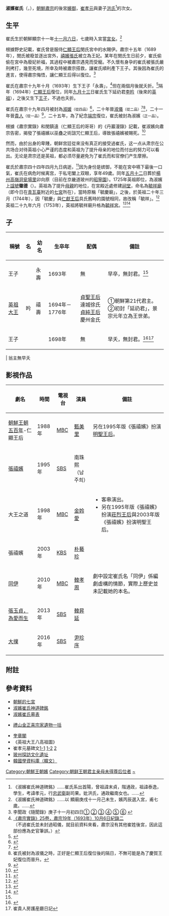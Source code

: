 {{東亞女性歷史人物
|名稱=淑嬪崔氏
|身份=朝鮮第19代君主肅宗的後宮<br>第21代君主英祖的生母
|畫像=
|說明=
|姓=崔
|名=小女
|姓名=崔小女
|字=
|本貫=海州<ref>《英祖大王八高祖圖》和敬徽德安純淑嬪崔氏 籍海州</ref>
|官職=
|封爵=
|位號=嬪
|品階=正一品
|封號=[[內人]→［[淑媛|內人]→［[淑媛]]→[[淑儀|淑儀]]→[[貴人|貴人]]→[嬪]]
|御稱號=
|湯沐邑=
|徽號=淑
|宮號1=
|宮號2=
|神號=
|尊號=
|乳名=
|幼名=
|兒名=
|童名=
|小字=
|號=
|法號=
|院號=
|其他名號=
|出生年=[[朝鮮顯宗|顯宗]]11年11月6日（1670年12月17日）
|出生地=餘慶坊私第<ref>[http://sillok.history.go.kr/inspection/insp_king.jsp?id=wua_14108006_001&tabid=w 《英祖實錄》106卷，英祖41年（1765年）8月6日紀錄一]</ref>
|婚年=1693年
|逝世年=[[朝鮮肅宗|肅宗]]44年4月9日（1718年4月9日）（49歲）
|逝世地=彰義洞私第
|諡號=和敬徽德安純綏福淑嬪
|墳墓=昭寧園
|祠廟=毓祥宮
|父親=贈領議政[[崔孝元|崔孝元]]（1638年－1677年）<ref>「崔孝元墓碑文」……公生於崇禎[[戊寅|戊寅]]二月二十三日，卒于[[壬子|壬子]]八月十五日，享年三十六。……</ref>
|嫡母=
|母親=贈貞敬夫人南陽洪氏（1639年－1673年）<ref>「崔孝元墓碑文」……夫人生於崇禎[[己卯|己卯]]十月十七日，卒于[[癸丑|癸丑]]十二月十八日，享年三十五。……</ref>
|夫=[[朝鮮肅宗|朝鮮肅宗]]李焞
|婚姻名份=側室
|夫之父=[[朝鮮顯宗|朝鮮顯宗]]李棩
|夫之母=[[明聖王后|明聖王后]]清風金氏
|夫之嫡母=
|夫之元配=[[仁敬王后|仁敬王后]]光山金氏
|夫之正室=
|夫之繼室=[[仁顯王后|仁顯王后]]驪興閔氏<br>[[仁元王后|仁元王后]]慶州金氏
|夫之平妻=
|夫之側室=[[禧嬪張氏|禧嬪張氏]]、[[䄙嬪朴氏|䄙嬪朴氏]]、[[寧嬪金氏|寧嬪金氏]]、[[貴人金氏_(朝鮮肅宗)|貴人金氏]]、[[昭儀劉氏|昭儀劉氏]]
|兄弟=
|姊妹=
|嫡兄弟=
|嫡姊妹=
|庶兄弟=
|庶姊妹=
|同胞兄弟=崔垕<ref>[http://sillok.history.go.kr/inspection/insp_king.jsp?id=wua_14111014_002&tabid=w 《英祖實錄》106卷，英祖41年（1765年）11月14日紀錄二]</ref>
|同胞姊妹=姊：崔氏（丈夫為[[徐專|徐專]]）
|異母兄弟=
|異母姊妹=
|異父兄弟=
|異父姊妹=
|繼兄弟=
|繼姊妹=
|子=①王子永壽（早夭）<br>②[[朝鮮英祖|英祖]]李昑<br>③王子（早夭）
|女=
|養子=
|養女=
|繼子=
|繼女=
|其他親屬=曾祖父：[[崔末貞|崔末貞]]<br>祖父；[[崔泰逸|崔泰逸]]<br>外祖：[[洪繼南|洪繼南]]
|經歷=*肅宗二年（1676年）入宮為內人
*肅宗十九年四月（1693年）晉淑媛
*肅宗二十年（1694年）晉淑儀
*肅宗二十一年（1695年）晉貴人
*肅宗二十五年（1699年）晉淑嬪
|注釋=}}

'''淑嬪崔氏'''（{{kor|k=숙빈최씨}}，{{bd|1670年||1718年|}}），[[朝鮮肅宗|朝鮮肅宗]]的後宮[[嬪御|嬪御]]，[[崔孝元|崔孝元]]與妻子[[南陽洪氏|洪氏]]<ref>《淑嬪崔氏神道碑銘》……崔氏系出首陽，曾祖諱末貞，階通政，祖諱泰逸，學生，考諱孝元，行[[忠武衛|忠武衛]]副司果。妣洪氏，通政繼南女也。……</ref>的次女。

==生平==
崔氏生於朝鮮顯宗十一年[[十一月初六|十一月六日]]，七歲時入宮當[[宮女|宮女]]。<ref>《淑嬪崔氏神道碑銘》……以 顯廟庚戌十一月己未生，嬪丙辰選入宮，甫七歲。……</ref>

根據野史記載，崔氏曾是服侍[[仁顯王后|仁顯王后]]閔氏宮中的水賜伊。肅宗十五年（1689年），閔氏被廢並逐出宮外，[[張禧嬪|禧嬪張氏]]被立為王妃。某年在閔氏生日前夕，崔氏偷偷在宮中為廢妃祈福，其過程中被肅宗遇見而受寵。不久懷有身孕的崔氏被張氏嚴刑拷打，幾至死境，所幸及時被肅宗搭救，讓崔氏順利產下王子。其後因為崔氏的進言，使得肅宗悔悟，讓仁顯王后得以復位。<ref>李聞政《隨聞錄》庚子十一月初四日[http://221.150.168.57/img/book2/3/JE_A_30627/JE_A_30627_001_000412.gif ①] {{webarchive|url=https://web.archive.org/web/20140313164514/http://221.150.168.57/img/book2/3/JE_A_30627/JE_A_30627_001_000412.gif|date=2014-03-13}} [http://221.150.168.57/img/book2/3/JE_A_30627/JE_A_30627_001_000421.gif ②] {{webarchive|url=https://web.archive.org/web/20140313181115/http://221.150.168.57/img/book2/3/JE_A_30627/JE_A_30627_001_000421.gif|date=2014-03-13}} [http://221.150.168.57/img/book2/3/JE_A_30627/JE_A_30627_001_000422.gif ③] {{webarchive|url=https://web.archive.org/web/20140313164517/http://221.150.168.57/img/book2/3/JE_A_30627/JE_A_30627_001_000422.gif|date=2014-03-13}} [http://221.150.168.57/img/book2/3/JE_A_30627/JE_A_30627_001_000431.gif ④] {{webarchive|url=https://web.archive.org/web/20140313165404/http://221.150.168.57/img/book2/3/JE_A_30627/JE_A_30627_001_000431.gif|date=2014-03-13}} [http://221.150.168.57/img/book2/3/JE_A_30627/JE_A_30627_001_000432.gif ⑤] {{webarchive|url=https://web.archive.org/web/20140313165546/http://221.150.168.57/img/book2/3/JE_A_30627/JE_A_30627_001_000432.gif|date=2014-03-13}} [http://221.150.168.57/img/book2/3/JE_A_30627/JE_A_30627_001_000441.gif ⑥] {{webarchive|url=https://web.archive.org/web/20140313181207/http://221.150.168.57/img/book2/3/JE_A_30627/JE_A_30627_001_000441.gif|date=2014-03-13}}</ref>

崔氏在肅宗十九年十月（1693年）生下王子「永壽」，<ref>[http://sillok.history.go.kr/inspection/insp_king.jsp?id=wsa_11910006_002&tabid=w 《肅宗實錄》25卷，肅宗19年（1693年）10月6日紀錄二] {{Wayback|url=http://sillok.history.go.kr/inspection/insp_king.jsp?id=wsa_11910006_002&tabid=w |date=20171001074818 }}<br>（不過崔氏並未封過昭儀，就目前資料來看，肅宗沒有其他崔姓後宮，因此這部份應為史官筆誤。）</ref>但在兩個月後就夭折。<ref name="#1">{{Cite web |url=http://sillok.history.go.kr/inspection/insp_king.jsp?id=wsa_11912013_001&tabid=w |title=《肅宗實錄》25卷，肅宗19年（1693年）12月13日 |access-date=2012-03-20 |archive-date=2017-10-01 |archive-url=https://web.archive.org/web/20171001121532/http://sillok.history.go.kr/inspection/insp_king.jsp?id=wsa_11912013_001&tabid=w |dead-url=no }}</ref>隔年（1694年）[[仁顯王后|仁顯王后]]復位，同年[[九月十三|九月十三]]日崔氏生下延礽君[[朝鮮英祖|李昑]]（後來的[[朝鮮英祖|英祖]]），之後又生下[[皇子|王子]]，不過也夭折。

崔氏在肅宗十九年四月被封為[[淑媛|淑媛]]<small>（從四品）</small><ref>{{Cite web |url=http://sillok.history.go.kr/inspection/insp_king.jsp?id=wsa_11904026_002&tabid=w |title=《肅宗實錄》25卷，肅宗19年（1693年）4月26日紀錄二 |access-date=2013-04-21 |archive-date=2017-10-01 |archive-url=https://web.archive.org/web/20171001075358/http://sillok.history.go.kr/inspection/insp_king.jsp?id=wsa_11904026_002&tabid=w |dead-url=no }}</ref>，二十年晉[[淑儀|淑儀]]<small>（從二品）</small><ref>{{Cite web |url=http://sillok.history.go.kr/inspection/insp_king.jsp?id=wsa_12006002_001&tabid=w |title=《肅宗實錄》27卷，肅宗20年（1694年）6月2日紀錄一 |access-date=2013-04-21 |archive-date=2017-10-01 |archive-url=https://web.archive.org/web/20171001075412/http://sillok.history.go.kr/inspection/insp_king.jsp?id=wsa_12006002_001&tabid=w |dead-url=no }}</ref><ref>崔氏被封為淑儀之時，正好是仁顯王后復位後的隔日，不無可能是為了慶賀王妃復位而晉升。</ref>，二十一年晉[[贵人|貴人]]<small>（從一品）</small><ref>{{Cite web |url=http://sillok.history.go.kr/inspection/insp_king.jsp?id=wsa_12106008_001&tabid=w |title=《肅宗實錄》28卷，肅宗21年（1695年）6月8日紀錄一 |access-date=2013-04-21 |archive-date=2017-10-01 |archive-url=https://web.archive.org/web/20171001074758/http://sillok.history.go.kr/inspection/insp_king.jsp?id=wsa_12106008_001&tabid=w |dead-url=no }}</ref>，二十五年，為了紀念[[朝鮮端宗|端宗]]復位，崔氏被封為淑嬪<small>（正一品）</small>。

根據《肅宗實錄》和閔鎮遠（仁顯王后的哥哥）的《丹巖漫錄》記載，崔淑嬪向肅宗告密，揭發了張禧嬪以巫蠱之術詛咒仁顯王后，導致張禧嬪被賜死。<ref>{{Cite web |url=http://sillok.history.go.kr/inspection/insp_king.jsp?id=wsa_12709023_001&tabid=w |title=《肅宗實錄》35卷，肅宗27年（1701年）9月23日 |access-date=2012-03-20 |archive-date=2014-07-14 |archive-url=https://web.archive.org/web/20140714194934/http://sillok.history.go.kr/inspection/insp_king.jsp?id=wsa_12709023_001&tabid=w |dead-url=no }}</ref>

然而，由於出身的卑賤，朝鲜宫廷從來没有真正的接受過崔氏，这一点从肃宗在公共场合对待英祖小心严谨的态度和英祖为了提升母亲的地位而付出的努力可以看出。无论是肃宗还是英祖，都必须尽量避免为了崔氏而和官僚们产生摩擦。

崔氏於肅宗四十四年四月九日病逝，<ref>{{Cite web |url=http://sillok.history.go.kr/inspection/insp_king.jsp?id=wsa_14403009_002&tabid=w |title=《肅宗實錄》61卷，肅宗44年（1718年）3月9日紀錄二 |access-date=2012-03-20 |archive-date=2017-10-01 |archive-url=https://web.archive.org/web/20171001121530/http://sillok.history.go.kr/inspection/insp_king.jsp?id=wsa_14403009_002&tabid=w |dead-url=no }}</ref>因为身份是嫔御，不能在宮中嚥下最後一口氣，崔氏在病危时候离宫，于私宅闔上双眼，享年49歲。同年[[五月十二|五月十二]]日葬於[[楊州市|楊州]][[高嶺洞|高嶺洞]][[瓮場里|瓮場里]]卯向原（目前在京畿道玻州的[[昭寧園|昭寧園]]）。1725年英祖即位，為淑嬪上[[谥号|諡號]]'''徽德'''（{{lang|ko|휘덕}}）。英祖為了提升[[母親|母親]]的地位，在宮殿近處修建[[祠堂|祠堂]]，命名為[[毓祥廟|毓祥廟]]（即今日在[[青瓦臺|青瓦臺]]附近的[[七宮|七宮]]所在），當時原稱「毓慶廟」，之後，於英祖二十年三月（1744年），因「毓慶」與[[仁獻王后|仁獻王后]]具氏舊時的園號相同，故改稱「毓祥」。<ref>{{Cite web |url=http://sillok.history.go.kr/inspection/insp_king.jsp?id=wua_12003007_004&tabid=w |title=《英祖實錄》59卷，英祖20年（1744年）3月7日紀錄四 |access-date=2012-03-20 |archive-date=2017-10-01 |archive-url=https://web.archive.org/web/20171001075334/http://sillok.history.go.kr/inspection/insp_king.jsp?id=wua_12003007_004&tabid=w |dead-url=no }}</ref>英祖二十九年六月（1753年），英祖將毓祥廟升格為[[毓祥宮|毓祥宮]]。<ref>{{Cite web |url=http://sillok.history.go.kr/inspection/insp_king.jsp?id=wua_10112023_002&tabid=w |title=《英祖實錄》8卷，英祖元年（1725年）12月23日紀錄二 |access-date=2012-03-20 |archive-date=2017-10-01 |archive-url=https://web.archive.org/web/20171001075422/http://sillok.history.go.kr/inspection/insp_king.jsp?id=wua_10112023_002&tabid=w |dead-url=no }}</ref><ref>{{Cite web |url=http://sillok.history.go.kr/inspection/insp_king.jsp?id=wua_12906025_004&tabid=w |title=《英祖實錄》79卷，英祖29年（1753年）6月25日紀錄四 |access-date=2012-03-20 |archive-date=2017-10-01 |archive-url=https://web.archive.org/web/20171001075400/http://sillok.history.go.kr/inspection/insp_king.jsp?id=wua_12906025_004&tabid=w |dead-url=no }}</ref>

==子==

{| class="wikitable"
|-
! 稱號 !!名 !!幼名 !!生卒年 !!  配偶 !! 備註
|-
| 王子 || ||永壽 || 1693年|| 無 ||早卒，無封君。<ref name="#1"/>
|-
| [[朝鮮英祖|英祖大王]] || 昑 ||禧壽|| 1694年－1776年 || [[贞圣王后|貞聖王后]]達城徐氏<br>[[貞純王后|貞純王后]]慶州金氏 ||①朝鮮第21代君主。<br>②初封「延礽君」，景宗元年立為王世弟。
|-
| 王子 |||| ||1698年 ||  無 || 早夭，無封君。<ref>{{Cite web |url=http://sillok.history.go.kr/inspection/insp_king.jsp?id=wsa_12407010_001&tabid=w |title=《肅宗實錄》32卷，肅宗24年（1698年）7月10日 |access-date=2014-08-09 |archive-date=2020-06-28 |archive-url=https://web.archive.org/web/20200628182937/http://sillok.history.go.kr/inspection/insp_king.jsp?id=wsa_12407010_001&tabid=w |dead-url=no }}</ref><ref>崔貴人房護産廳日記</ref>
|}
| 翁主無早夭

== 影視作品 ==
{| class="wikitable"
|-
! 劇名!!時間 !! 電視台 !! 演員 !! 備註 
|-
| [[朝鮮王朝五百年|朝鮮王朝五百年]]-仁顯王后 ||1988年 || [[文化廣播公司|MBC]] || [[甄美里|甄美里]] || 另在1995年版《張禧嬪》扮演[[明聖王后|明聖王后]]。
|-
| [[張禧嬪_(1995年電視劇)|張禧嬪]]||1995年 || [[SBS_(韓國)|SBS]] || 南珠熙<br />（남주희） || 
|-
| 大王之道||1998年 || [[文化廣播公司|MBC]]||[[金姈愛|金姈愛]] ||
* 客串演出。
* 另在1995年版《張禧嬪》扮演[[莊烈王后|莊烈王后]]與2003年版《張禧嬪》扮演明聖王后。
|-
| 張禧嬪||2003年 || [[韓國廣播公司|KBS]]|| [[朴藝珍|朴藝珍]] || 
|-
| [[同伊|同伊]] ||2010年 || [[文化廣播公司|MBC]]|| [[韓孝周|韓孝周]] || 劇中設定崔氏名「同伊」係編劇虛構的情節，實際上歷史並未記載她的本名。
|-
| [[張玉貞，為愛而生|張玉貞，為愛而生]]||2013年 || [[SBS_(韓國)|SBS]]|| [[韓昇延|韓昇延]] || 
|-
| [[大撲|大撲]]||2016年 || [[SBS_(韓國)|SBS]]|| [[尹珍序|尹珍序]] || 
|}

== 附註 ==
{{references}}

==參考資料==
*[http://blog.yam.com/ypzrgy1225/article/9057111 朝鮮的七宮] {{Wayback|url=http://blog.yam.com/ypzrgy1225/article/9057111 |date=20120629064505 }}
*[http://gsm.nricp.go.kr/_third/user/search/KBD007.jsp?ksmno=8116 淑嬪崔氏神道碑銘] {{Wayback|url=http://gsm.nricp.go.kr/_third/user/search/KBD007.jsp?ksmno=8116 |date=20080510173910 }}
*[http://gsm.nricp.go.kr/_third/user/search/KBD007.jsp?ksmno=1831 淑嬪崔氏墓表] {{Wayback|url=http://gsm.nricp.go.kr/_third/user/search/KBD007.jsp?ksmno=1831 |date=20080510173905 }}
*{{ko}}[https://web.archive.org/web/20080421215837/http://www.cha.go.kr/newinfo/Culresult_Db_View.jsp?VdkVgwKey=12,05470200,39&queryText= 禮山金正喜宗家遺物一括]
*[http://e-kyujanggak.snu.ac.kr/index.jsp 奎章閣] {{Wayback|url=http://e-kyujanggak.snu.ac.kr/index.jsp |date=20150622160443 }}
*《英祖大王八高祖圖》
*崔孝元墓碑文[http://221.150.168.57/img/book2/8/JE_A_82316/JE_A_82316_001_000011.gif 1-1]{{dead link|date=2018年3月 |bot=InternetArchiveBot |fix-attempted=yes }}    [http://221.150.168.57/img/book2/8/JE_A_82316/JE_A_82316_001_000012.gif 1-2]{{dead link|date=2018年3月 |bot=InternetArchiveBot |fix-attempted=yes }} [http://221.150.168.57/img/book2/8/JE_A_84186/JE_A_84186_001_000012.gif 2]{{dead link|date=2018年1月 |bot=InternetArchiveBot |fix-attempted=yes }}  
*[http://dmzpaju.cyberct.net/chinese/know/visit_list.htm 玻州探訪文化遺址] {{Wayback|url=http://dmzpaju.cyberct.net/chinese/know/visit_list.htm |date=20160305201350 }}
*[http://yoksa.aks.ac.kr/main.jsp 韓國學資料庫（韓文）] {{Wayback|url=http://yoksa.aks.ac.kr/main.jsp |date=20210210013523 }}

{{李朝王后及大韓皇后}}

[[Category:朝鮮王朝嬪|Category:朝鮮王朝嬪]]
[[Category:朝鲜王朝君主亲母未得尊后位者|Category:朝鲜王朝君主亲母未得尊后位者]]
[[Category:崔姓|~]]